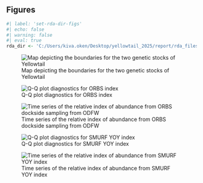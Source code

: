## Figures 
 
```r
#| label: 'set-rda-dir-figs'
#| echo: false 
#| warning: false 
#| eval: true 
rda_dir <- 'C:/Users/kiva.oken/Desktop/yellowtail_2025/report/rda_files'
``` 

![Map depicting the boundaries for the two genetic stocks of Yellowtail](Figures/assess_region_map_v2.png){fig-alt='A map of the west coast of the U.S. depicting the distribution of the northern stock of yellowtail rockfish with a southern boundary at forty degrees and ten minutes and a northern boundary at the Washington state and Canada boundary.' #fig-assessregionmap}

![Q-Q plot diagnostics for ORBS index](Figures/ORBSqq.png){fig-alt='A q-q plot for the ORBS index depicting the sample quantiles on the y-axis and theorhetical quantiles on the x-axis. Data fit the one to one line well' #fig-orbsqq}

![Time series of the relative index of abundance from ORBS dockside sampling from ODFW](Figures/ORBSIndex.png){fig-alt='An annual relative index of abundance plotted from 2001 to 2024 with error bars' #fig-orbsindex}

![Q-Q plot diagnostics for SMURF YOY index](Figures/SMURFqq.png){fig-alt='A q-q plot for the SMURF index depicting the sample quantiles on the y-axis and theorhetical quantiles on the x-axis. Data fit the one to one line well' #fig-smurfqq}

![Time series of the relative index of abundance from SMURF YOY index](Figures/SMURFIndex.png){fig-alt='An annual relative index of abundance plotted from 2014 to 2024 with error bars' #fig-smurfindex}